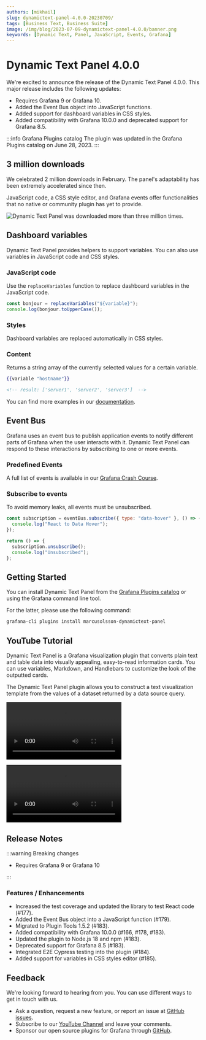 ```yaml
---
authors: [mikhail]
slug: dynamictext-panel-4.0.0-20230709/
tags: [Business Text, Business Suite]
image: /img/blog/2023-07-09-dynamictext-panel-4.0.0/banner.png
keywords: [Dynamic Text, Panel, JavaScript, Events, Grafana]
---
```



# Dynamic Text Panel 4.0.0

We're excited to announce the release of the Dynamic Text Panel 4.0.0. This major release includes the following updates:

- Requires Grafana 9 or Grafana 10.
- Added the Event Bus object into JavaScript functions.
- Added support for dashboard variables in CSS styles.
- Added compatibility with Grafana 10.0.0 and deprecated support for Grafana 8.5.

:::info Grafana Plugins catalog
The plugin was updated in the Grafana Plugins catalog on June 28, 2023.
:::

## 3 million downloads

We celebrated 2 million downloads in February. The panel's adaptability has been extremely accelerated since then.

JavaScript code, a CSS style editor, and Grafana events offer functionalities that no native or community plugin has yet to provide.

<Image
  title="Dynamic Text Panel was downloaded more than three million times."
  src="/img/blog/2023-07-09-dynamictext-panel-4.0.0/downloads.png"
/>

## Dashboard variables

Dynamic Text Panel provides helpers to support variables. You can also use variables in JavaScript code and CSS styles.

### JavaScript code

Use the `replaceVariables` function to replace dashboard variables in the JavaScript code.

```js
const bonjour = replaceVariables("${variable}");
console.log(bonjour.toUpperCase());
```

### Styles

Dashboard variables are replaced automatically in CSS styles.

### Content

Returns a string array of the currently selected values for a certain variable.

```handlebars
{{variable "hostname"}}

<!-- result: ['server1', 'server2', 'server3']  -->
```

You can find more examples in our [documentation](/plugins/volkovlabs-dynamictext-panel/variables/).

## Event Bus

Grafana uses an event bus to publish application events to notify different parts of Grafana when the user interacts with it. Dynamic Text Panel can respond to these interactions by subscribing to one or more events.

### Predefined Events

A full list of events is available in our [Grafana Crash Course](/grafana/developer/eventbus).

### Subscribe to events

To avoid memory leaks, all events must be unsubscribed.

```js
const subscription = eventBus.subscribe({ type: "data-hover" }, () => {
  console.log("React to Data Hover");
});

return () => {
  subscription.unsubscribe();
  console.log("Unsubscribed");
};
```

## Getting Started

You can install Dynamic Text Panel from the [Grafana Plugins catalog](https://grafana.com/grafana/plugins/marcusolsson-dynamictext-panel/) or using the Grafana command line tool.

For the latter, please use the following command:

```bash
grafana-cli plugins install marcusolsson-dynamictext-panel
```

## YouTube Tutorial

Dynamic Text Panel is a Grafana visualization plugin that converts plain text and table data into visually appealing, easy-to-read information cards. You can use variables, Markdown, and Handlebars to customize the look of the outputted cards.

The Dynamic Text Panel plugin allows you to construct a text visualization template from the values of a dataset returned by a data source query.

<Video
  src="https://www.youtube.com/embed/MpNZ4Yl-p0U"
  title="Markdown, HTML, and Handlebars for transforming data visualizations."
/>

<Video
  src="https://www.youtube.com/embed/lJqk5Gobec4"
  title="JavaScript code in Dynamic Text Panel."
/>

## Release Notes

:::warning Breaking changes

- Requires Grafana 9 or Grafana 10

:::

### Features / Enhancements

- Increased the test coverage and updated the library to test React code (#177).
- Added the Event Bus object into a JavaScript function (#179).
- Migrated to Plugin Tools 1.5.2 (#183).
- Added compatibility with Grafana 10.0.0 (#166, #178, #183).
- Updated the plugin to Node.js 18 and npm (#183).
- Deprecated support for Grafana 8.5 (#183).
- Integrated E2E Cypress testing into the plugin (#184).
- Added support for variables in CSS styles editor (#185).

## Feedback

We're looking forward to hearing from you. You can use different ways to get in touch with us.

- Ask a question, request a new feature, or report an issue at [GitHub issues](https://github.com/volkovlabs/volkovlabs-dynamictext-panel/issues).
- Subscribe to our [YouTube Channel](https://www.youtube.com/@volkovlabs) and leave your comments.
- Sponsor our open source plugins for Grafana through [GitHub](https://github.com/sponsors/VolkovLabs).
